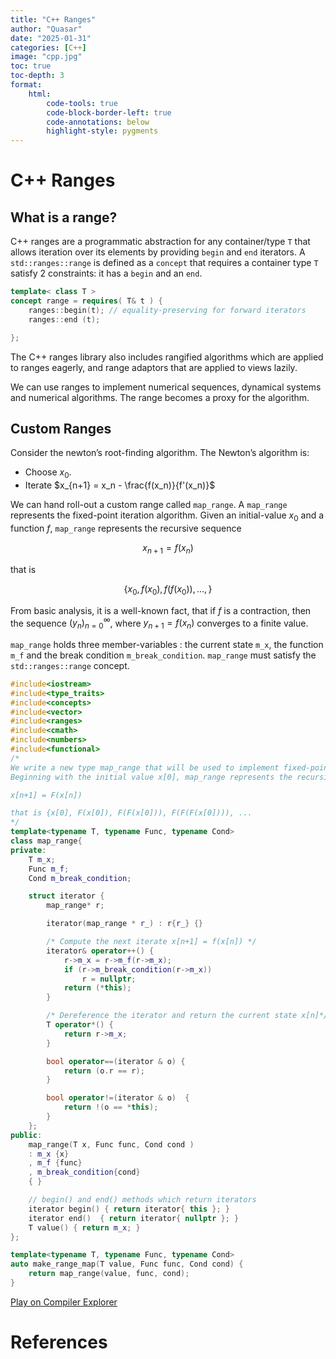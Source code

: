 ```yaml
---
title: "C++ Ranges"
author: "Quasar"
date: "2025-01-31"
categories: [C++]      
image: "cpp.jpg"
toc: true
toc-depth: 3
format:
    html:
        code-tools: true
        code-block-border-left: true
        code-annotations: below
        highlight-style: pygments
---
```


# C++ Ranges

## What is a range?

C++ ranges are a programmatic abstraction for any container/type `T` that allows iteration over its elements by providing `begin` and `end` iterators. A `std::ranges::range` is defined as a `concept` that requires a container type `T` satisfy 2 constraints: it has a `begin` and an `end`. 

```cpp
template< class T >
concept range = requires( T& t ) {
    ranges::begin(t); // equality-preserving for forward iterators
    ranges::end (t);

};
```

The C++ ranges library also includes rangified algorithms which are applied to ranges eagerly, and range adaptors that are applied to views lazily. 

We can use ranges to implement numerical sequences, dynamical systems and numerical algorithms. The range becomes a proxy for the algorithm. 

## Custom Ranges

Consider the newton's root-finding algorithm. The Newton's algorithm is:

- Choose $x_0$.
- Iterate $x_{n+1} = x_n - \frac{f(x_n)}{f'(x_n)}$

We can hand roll-out a custom range called `map_range`. A `map_range` represents the fixed-point iteration algorithm. Given an initial-value $x_0$ and a function $f$, `map_range` represents the recursive sequence 

$$x_{n+1} = f(x_n)$$

that is 

$$
\{x_0, f(x_0), f(f(x_0)), \ldots, \}
$$

From basic analysis, it is a well-known fact, that if $f$ is a contraction, then the sequence $(y_n)_{n=0}^{\infty}$, where $y_{n+1} = f(x_n)$ converges to a finite value. 

`map_range` holds three member-variables : the current state `m_x`, the function `m_f` and the break condition `m_break_condition`.  `map_range` must satisfy the `std::ranges::range` concept.  

```cpp
#include<iostream>
#include<type_traits>
#include<concepts>
#include<vector>
#include<ranges>
#include<cmath>
#include<numbers>
#include<functional>
/* 
We write a new type map_range that will be used to implement fixed-point iteration in C++.
Beginning with the initial value x[0], map_range represents the recursive sequence

x[n+1] = F(x[n])

that is {x[0], F(x[0]), F(F(x[0])), F(F(F(x[0]))), ...
*/
template<typename T, typename Func, typename Cond>
class map_range{
private:
    T m_x;
    Func m_f;
    Cond m_break_condition;

    struct iterator {
        map_range* r;

        iterator(map_range * r_) : r{r_} {}

        /* Compute the next iterate x[n+1] = f(x[n]) */
        iterator& operator++() {
            r->m_x = r->m_f(r->m_x);
            if (r->m_break_condition(r->m_x))
                r = nullptr;
            return (*this);
        }

        /* Dereference the iterator and return the current state x[n]*/
        T operator*() {
            return r->m_x;
        }

        bool operator==(iterator & o) {
            return (o.r == r);
        }

        bool operator!=(iterator & o)  {
            return !(o == *this);
        }
    };
public:
    map_range(T x, Func func, Cond cond )
    : m_x {x}
    , m_f {func}
    , m_break_condition{cond}
    { }

    // begin() and end() methods which return iterators
    iterator begin() { return iterator{ this }; }
    iterator end()  { return iterator{ nullptr }; }
    T value() { return m_x; }
};

template<typename T, typename Func, typename Cond>
auto make_range_map(T value, Func func, Cond cond) {
    return map_range(value, func, cond);
}
```
[Play on Compiler Explorer](https://godbolt.org/z/dnd1czvjv)

# References {.appendix}
